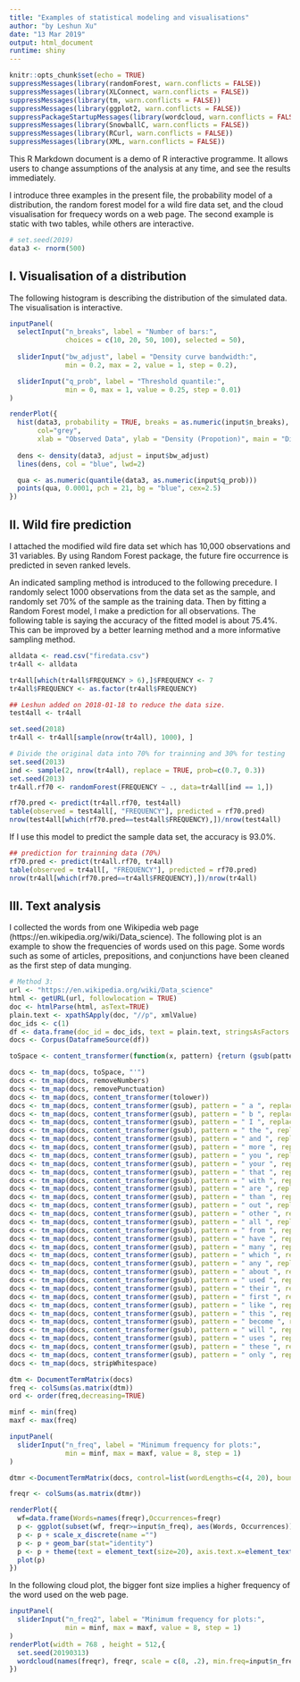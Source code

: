---
title: "Examples of statistical modeling and visualisations"
author: "by Leshun Xu"
date: "13 Mar 2019"
output: html_document
runtime: shiny
---

```{r setup, include=FALSE}
knitr::opts_chunk$set(echo = TRUE)
suppressMessages(library(randomForest, warn.conflicts = FALSE))
suppressMessages(library(XLConnect, warn.conflicts = FALSE))
suppressMessages(library(tm, warn.conflicts = FALSE))
suppressMessages(library(ggplot2, warn.conflicts = FALSE))
suppressPackageStartupMessages(library(wordcloud, warn.conflicts = FALSE))
suppressMessages(library(SnowballC, warn.conflicts = FALSE))
suppressMessages(library(RCurl, warn.conflicts = FALSE))
suppressMessages(library(XML, warn.conflicts = FALSE))
```

This R Markdown document is a demo of R interactive programme. It allows users to change assumptions of the analysis at any time, and see the results immediately.

I introduce three examples in the present file, the probability model of a distribution, the random forest model for a wild fire data set, and the cloud visualisation for frequecy words on a web page. The second example is static with two tables, while others are interactive.

```{r echo=FALSE}
# set.seed(2019)
data3 <- rnorm(500)
```


## I. Visualisation of a distribution
The following histogram is describing the distribution of the simulated data. The visualisation is interactive.

```{r eruptions, echo=FALSE}
inputPanel(
  selectInput("n_breaks", label = "Number of bars:",
              choices = c(10, 20, 50, 100), selected = 50),
  
  sliderInput("bw_adjust", label = "Density curve bandwidth:",
              min = 0.2, max = 2, value = 1, step = 0.2),

  sliderInput("q_prob", label = "Threshold quantile:",
              min = 0, max = 1, value = 0.25, step = 0.01)
)

renderPlot({
  hist(data3, probability = TRUE, breaks = as.numeric(input$n_breaks),
       col="grey",
       xlab = "Observed Data", ylab = "Density (Propotion)", main = "Distribution of the data")
  
  dens <- density(data3, adjust = input$bw_adjust)
  lines(dens, col = "blue", lwd=2)

  qua <- as.numeric(quantile(data3, as.numeric(input$q_prob)))
  points(qua, 0.0001, pch = 21, bg = "blue", cex=2.5)
})
```

## II. Wild fire prediction

I attached the modified wild fire data set which has 10,000 observations and 31 variables. By using Random Forest package, the future fire occurrence is predicted in seven ranked levels. 

An indicated sampling method is introduced to the following precedure. I randomly select 1000 observations from the data set as the sample, and randomly set 70% of the sample as the training data. Then by fitting a Random Forest model, I make a prediction for all observations. The following table is saying the accuracy of the fitted model is about 75.4%. This can be improved by a better learning method and a more informative sampling method.

```{r echo=FALSE}

alldata <- read.csv("firedata.csv")
tr4all <- alldata

tr4all[which(tr4all$FREQUENCY > 6),]$FREQUENCY <- 7
tr4all$FREQUENCY <- as.factor(tr4all$FREQUENCY)

## Leshun added on 2018-01-18 to reduce the data size.
test4all <- tr4all

set.seed(2018)
tr4all <- tr4all[sample(nrow(tr4all), 1000), ]

# Divide the original data into 70% for trainning and 30% for testing
set.seed(2013)
ind <- sample(2, nrow(tr4all), replace = TRUE, prob=c(0.7, 0.3))
set.seed(2013)
tr4all.rf70 <- randomForest(FREQUENCY ~ ., data=tr4all[ind == 1,])

rf70.pred <- predict(tr4all.rf70, test4all)
table(observed = test4all[, "FREQUENCY"], predicted = rf70.pred)
nrow(test4all[which(rf70.pred==test4all$FREQUENCY),])/nrow(test4all)
```

If I use this model to predict the sample data set, the accuracy is 93.0%.

```{r echo=FALSE}
## prediction for trainning data (70%)
rf70.pred <- predict(tr4all.rf70, tr4all)
table(observed = tr4all[, "FREQUENCY"], predicted = rf70.pred)
nrow(tr4all[which(rf70.pred==tr4all$FREQUENCY),])/nrow(tr4all)
```

## III. Text analysis
I collected the words from one Wikipedia web page (https://en.wikipedia.org/wiki/Data_science).
The following plot is an example to show the frequencies of words used on this page. Some words such as some of articles, prepositions, and conjunctions have been cleaned as the first step of data munging.

```{r echo=FALSE}
# Method 3:
url <- "https://en.wikipedia.org/wiki/Data_science"
html <- getURL(url, followlocation = TRUE)
doc <- htmlParse(html, asText=TRUE)
plain.text <- xpathSApply(doc, "//p", xmlValue)
doc_ids <- c(1)
df <- data.frame(doc_id = doc_ids, text = plain.text, stringsAsFactors = FALSE)
docs <- Corpus(DataframeSource(df))

toSpace <- content_transformer(function(x, pattern) {return (gsub(pattern, " ", x))})

docs <- tm_map(docs, toSpace, "'")
docs <- tm_map(docs, removeNumbers)
docs <- tm_map(docs, removePunctuation)
docs <- tm_map(docs, content_transformer(tolower))
docs <- tm_map(docs, content_transformer(gsub), pattern = " a ", replacement = " ")
docs <- tm_map(docs, content_transformer(gsub), pattern = " b ", replacement = " ")
docs <- tm_map(docs, content_transformer(gsub), pattern = " I ", replacement = " ")
docs <- tm_map(docs, content_transformer(gsub), pattern = " the ", replacement = " ")
docs <- tm_map(docs, content_transformer(gsub), pattern = " and ", replacement = " ")
docs <- tm_map(docs, content_transformer(gsub), pattern = " more ", replacement = " ")
docs <- tm_map(docs, content_transformer(gsub), pattern = " you ", replacement = " ")
docs <- tm_map(docs, content_transformer(gsub), pattern = " your ", replacement = " ")
docs <- tm_map(docs, content_transformer(gsub), pattern = " that ", replacement = " ")
docs <- tm_map(docs, content_transformer(gsub), pattern = " with ", replacement = " ")
docs <- tm_map(docs, content_transformer(gsub), pattern = " are ", replacement = " ")
docs <- tm_map(docs, content_transformer(gsub), pattern = " than ", replacement = " ")
docs <- tm_map(docs, content_transformer(gsub), pattern = " out ", replacement = " ")
docs <- tm_map(docs, content_transformer(gsub), pattern = " other ", replacement = " ")
docs <- tm_map(docs, content_transformer(gsub), pattern = " all ", replacement = " ")
docs <- tm_map(docs, content_transformer(gsub), pattern = " from ", replacement = " ")
docs <- tm_map(docs, content_transformer(gsub), pattern = " have ", replacement = " ")
docs <- tm_map(docs, content_transformer(gsub), pattern = " many ", replacement = " ")
docs <- tm_map(docs, content_transformer(gsub), pattern = " which ", replacement = " ")
docs <- tm_map(docs, content_transformer(gsub), pattern = " any ", replacement = " ")
docs <- tm_map(docs, content_transformer(gsub), pattern = " about ", replacement = " ")
docs <- tm_map(docs, content_transformer(gsub), pattern = " used ", replacement = " ")
docs <- tm_map(docs, content_transformer(gsub), pattern = " their ", replacement = " ")
docs <- tm_map(docs, content_transformer(gsub), pattern = " first ", replacement = " ")
docs <- tm_map(docs, content_transformer(gsub), pattern = " like ", replacement = " ")
docs <- tm_map(docs, content_transformer(gsub), pattern = " this ", replacement = " ")
docs <- tm_map(docs, content_transformer(gsub), pattern = " become ", replacement = " ")
docs <- tm_map(docs, content_transformer(gsub), pattern = " will ", replacement = " ")
docs <- tm_map(docs, content_transformer(gsub), pattern = " uses ", replacement = " ")
docs <- tm_map(docs, content_transformer(gsub), pattern = " these ", replacement = " ")
docs <- tm_map(docs, content_transformer(gsub), pattern = " only ", replacement = " ")
docs <- tm_map(docs, stripWhitespace)

dtm <- DocumentTermMatrix(docs)
freq <- colSums(as.matrix(dtm))
ord <- order(freq,decreasing=TRUE)

minf <- min(freq)
maxf <- max(freq)
```

```{r message=FALSE, echo=FALSE}
inputPanel(
  sliderInput("n_freq", label = "Minimum frequency for plots:",
              min = minf, max = maxf, value = 8, step = 1)
)

dtmr <-DocumentTermMatrix(docs, control=list(wordLengths=c(4, 20), bounds = list(global = c(1,27))))

freqr <- colSums(as.matrix(dtmr))

renderPlot({
  wf=data.frame(Words=names(freqr),Occurrences=freqr)
  p <- ggplot(subset(wf, freqr>=input$n_freq), aes(Words, Occurrences))
  p <- p + scale_x_discrete(name ="")
  p <- p + geom_bar(stat="identity")
  p <- p + theme(text = element_text(size=20), axis.text.x=element_text(angle=75, hjust=1))
  plot(p)
})
```

In the following cloud plot, the bigger font size implies a higher frequency of the word used on the web page.

```{r echo=FALSE}
inputPanel(
  sliderInput("n_freq2", label = "Minimum frequency for plots:",
              min = minf, max = maxf, value = 8, step = 1)
)
renderPlot(width = 768 , height = 512,{
  set.seed(20190313)
  wordcloud(names(freqr), freqr, scale = c(8, .2), min.freq=input$n_freq2, colors=brewer.pal(7,"Dark2"))
})
```


